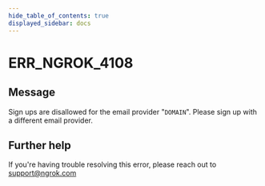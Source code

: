 ```yaml
---
hide_table_of_contents: true
displayed_sidebar: docs
---
```



# ERR_NGROK_4108

## Message

Sign ups are disallowed for the email provider "`DOMAIN`". Please sign up with a different email provider.

<ErrorDetails error="err_ngrok_4108" />

## Further help

If you're having trouble resolving this error, please reach out to [support@ngrok.com](mailto:support@ngrok.com?subject=Help%20with%20ERR_NGROK_4108)
